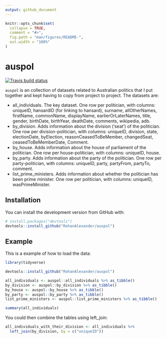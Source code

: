 ```yaml
---
output: github_document
---
```


<!-- README.md is generated from README.Rmd. Please edit that file -->

```r
knitr::opts_chunk$set(
  collapse = TRUE,
  comment = "#>",
  fig.path = "man/figures/README-",
  out.width = "100%"
)
```
# auspol

<!-- badges: start -->
[![Travis build status](https://travis-ci.org/RohanAlexander/auspol.svg?branch=master)](https://travis-ci.org/RohanAlexander/auspol)
<!-- badges: end -->

`auspol` is an collection of datasets related to Australian politics that I put together and kept having to copy from project to project. The datasets are:

* all_individuals. The key dataset. One row per politician, with columns: uniqueID, hansardID (for linking to hansard), surname, allOtherNames, firstName, commonName, displayName, earlierOrLaterNames, title, gender, birthDate, birthYear, deathDate, comments, wikipedia, adb.
* by_division. Adds information about the division ('seat') of the politician. One row per division-politician, with columns: uniqueID, division, state, electionDate, byElection, reasonCeasedToBeMember, changedSeat, ceasedToBeMemberDate, Comment.
* by_house. Adds information about the house of parliament of the politician. One row per house-politician, with columns: uniqueID, house.
* by_party. Adds information about the party of the politician. One row per party-politician, with columns: uniqueID, party, partyFrom, partyTo, comment.
* list_prime_ministers. Adds information about whether the politician has been prime minister. One row per politician, with columns: uniqueID, wasPrimeMinister.


## Installation

You can install the development version from GitHub with:

``` r
# install.packages("devtools")
devtools::install_github("RohanAlexander/auspol")
```


## Example

This is a example of how to load the data:

```r
library(tidyverse)

devtools::install_github("RohanAlexander/auspol")

all_individuals <- auspol::all_individuals %>% as_tibble()
by_division <- auspol::by_division %>% as_tibble()
by_house <- auspol::by_house %>% as_tibble()
by_party <- auspol::by_party %>% as_tibble()
list_prime_ministers <- auspol::list_prime_ministers %>% as_tibble()

summary(all_individuals)
```

You could then combine the tables using left_join:

```r
all_individuals_with_their_division <- all_individuals %>% 
  left_join(by_division, by = c("uniqueID"))
```

